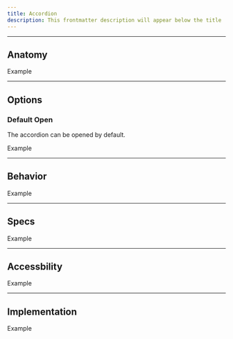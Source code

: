 ```yaml
---
title: Accordion
description: This frontmatter description will appear below the title
---
```


---

## Anatomy

<Container>Example </Container>

---

## Options

### Default Open

The accordion can be opened by default.

<Container>Example </Container>

---

## Behavior

<Container>Example </Container>

---

## Specs

<Container>Example </Container>

---

## Accessbility

<Container>Example </Container>

---

## Implementation

<Container>Example </Container>
